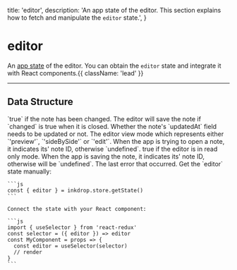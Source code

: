   title: 'editor',
  description: 'An app state of the editor. This section explains how to fetch and manipulate the `editor` state.',
}

# editor

An [app state](/guides/flux-architecture) of the editor.
You can obtain the `editor` state and integrate it with React components.{{ className: 'lead' }}


---

## Data Structure

<Row>
  <Col>
    <Properties>
      <Property name="changed" type="boolean">
        `true` if the note has been changed. 
        The editor will save the note if `changed` is true when it is closed.
      </Property>
      <Property name="needsUpdatingDate" type="boolean">
        Whether the note's `updatedAt` field needs to be updated or not.
      </Property>
      <Property name="viewMode" type="'preview' | 'sideBySide' | 'edit'">
        The editor view mode which represents either `'preview'`, `'sideBySide'` or `'edit'`.
      </Property>
      <Property name="openingNoteId" type="string | undefined">
        When the app is trying to open a note, it indicates its' note ID, otherwise `undefined`.
      </Property>
      <Property name="readOnly" type="boolean | undefined">
        true if the editor is in read only mode.
      </Property>
      <Property name="savingNoteId" type="string | undefined">
        When the app is saving the note, it indicates its' note ID, otherwise will be `undefined`.
      </Property>
      <Property name="lastError" type="AssistiveError | null">
        The last error that occurred.
      </Property>   
    </Properties>
  </Col>
  <Col sticky>
    Get the `editor` state manually:

    ```js
    const { editor } = inkdrop.store.getState()
    ```

    Connect the state with your React component:

    ```js
    import { useSelector } from 'react-redux'
    const selector = ({ editor }) => editor
    const MyComponent = props => {
      const editor = useSelector(selector)
      // render
    }
    ```
  </Col>
</Row>
